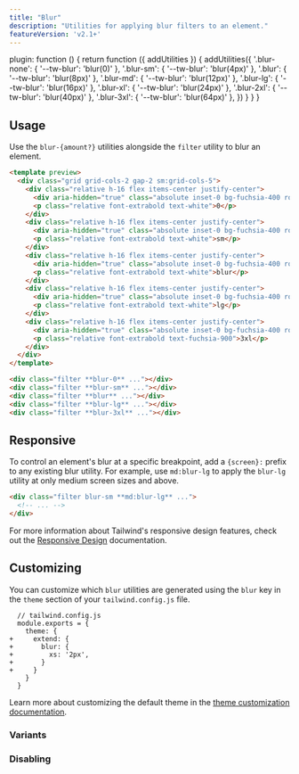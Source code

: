 ```yaml
---
title: "Blur"
description: "Utilities for applying blur filters to an element."
featureVersion: 'v2.1+'
---
```



  plugin: function () {
    return function ({ addUtilities }) {
      addUtilities({
        '.blur-none': { '--tw-blur': 'blur(0)' },
        '.blur-sm': { '--tw-blur': 'blur(4px)' },
        '.blur': { '--tw-blur': 'blur(8px)' },
        '.blur-md': { '--tw-blur': 'blur(12px)' },
        '.blur-lg': { '--tw-blur': 'blur(16px)' },
        '.blur-xl': { '--tw-blur': 'blur(24px)' },
        '.blur-2xl': { '--tw-blur': 'blur(40px)' },
        '.blur-3xl': { '--tw-blur': 'blur(64px)' },
      })
    }
  }
}

## Usage

Use the `blur-{amount?}` utilities alongside the `filter` utility to blur an element.

```html fuchsia
<template preview>
  <div class="grid grid-cols-2 gap-2 sm:grid-cols-5">
    <div class="relative h-16 flex items-center justify-center">
      <div aria-hidden="true" class="absolute inset-0 bg-fuchsia-400 rounded-md filter blur-0"></div>
      <p class="relative font-extrabold text-white">0</p>
    </div>
    <div class="relative h-16 flex items-center justify-center">
      <div aria-hidden="true" class="absolute inset-0 bg-fuchsia-400 rounded-md filter blur-sm"></div>
      <p class="relative font-extrabold text-white">sm</p>
    </div>
    <div class="relative h-16 flex items-center justify-center">
      <div aria-hidden="true" class="absolute inset-0 bg-fuchsia-400 rounded-md filter blur"></div>
      <p class="relative font-extrabold text-white">blur</p>
    </div>
    <div class="relative h-16 flex items-center justify-center">
      <div aria-hidden="true" class="absolute inset-0 bg-fuchsia-400 rounded-md filter blur-lg"></div>
      <p class="relative font-extrabold text-white">lg</p>
    </div>
    <div class="relative h-16 flex items-center justify-center">
      <div aria-hidden="true" class="absolute inset-0 bg-fuchsia-400 rounded-md filter blur-3xl"></div>
      <p class="relative font-extrabold text-fuchsia-900">3xl</p>
    </div>
  </div>
</template>

<div class="filter **blur-0** ..."></div>
<div class="filter **blur-sm** ..."></div>
<div class="filter **blur** ..."></div>
<div class="filter **blur-lg** ..."></div>
<div class="filter **blur-3xl** ..."></div>
```

## Responsive

To control an element's blur at a specific breakpoint, add a `{screen}:` prefix to any existing blur utility. For example, use `md:blur-lg` to apply the `blur-lg` utility at only medium screen sizes and above.

```html
<div class="filter blur-sm **md:blur-lg** ...">
  <!-- ... -->
</div>
```

For more information about Tailwind's responsive design features, check out the [Responsive Design](/docs/responsive-design) documentation.

## Customizing

You can customize which `blur` utilities are generated using the `blur` key in the `theme` section of your `tailwind.config.js` file.

```diff-js
  // tailwind.config.js
  module.exports = {
    theme: {
+     extend: {
+       blur: {
+         xs: '2px',
+       }
+     }
    }
  }
```

Learn more about customizing the default theme in the [theme customization documentation](/docs/theme#customizing-the-default-theme).

### Variants

<Variants plugin="blur" name="blur" />

### Disabling

<Disabling plugin="blur" name="blur" />
